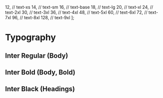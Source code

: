 
<Meta title="Design System/Typography" />


  12, // text-xs
  14, // text-sm
  16, // text-base
  18, // text-lg
  20, // text-xl
  24, // text-2xl
  30, // text-3xl
  36, // text-4xl
  48, // text-5xl
  60, // text-6xl
  72, // text-7xl
  96, // text-8xl
  128, // text-9xl
];


# Typography

## Inter Regular (Body)

<Typeset
  fontSizes={fontSizes}
  fontWeight={400}
  sampleText={sampleText}
  fontFamily={fontFamily}
/>

## Inter Bold (Body, Bold)

<Typeset
  fontSizes={fontSizes}
  fontWeight={700}
  sampleText={sampleText}
  fontFamily={fontFamily}
/>

## Inter Black (Headings)

<Typeset
  fontSizes={fontSizes}
  fontWeight={800}
  sampleText={sampleText}
  fontFamily={fontFamily}
/>
